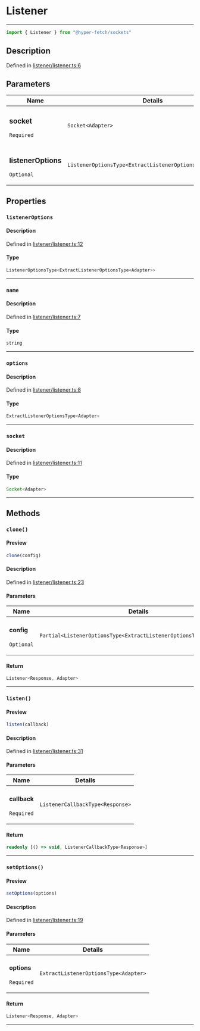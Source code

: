 

# Listener

<div class="api-docs__separator" data-reactroot="">

---

</div><div class="api-docs__import" data-reactroot="">

```ts
import { Listener } from "@hyper-fetch/sockets"
```

</div><div class="api-docs__section">

## Description

</div><div class="api-docs__description"><span class="api-docs__do-not-parse">



</span></div><p class="api-docs__definition">

Defined in [listener/listener.ts:6](https://github.com/BetterTyped/hyper-fetch/blob/3f01c37e/packages/sockets/src/listener/listener.ts#L6)

</p><div class="api-docs__section">

## Parameters

</div><div class="api-docs__parameters"><table><thead><tr><th>Name</th><th>Details</th></tr></thead><tbody><tr param-data="socket"><td class="api-docs__param-name required">

### socket 

`Required`

</td><td class="api-docs__param-type">

`Socket<Adapter>`

</td></tr><tr param-data="listenerOptions"><td class="api-docs__param-name optional">

### listenerOptions 

`Optional`

</td><td class="api-docs__param-type">

`ListenerOptionsType<ExtractListenerOptionsType<Adapter>>`

</td></tr></tbody></table></div><div class="api-docs__section">

## Properties

</div><div class="api-docs__properties"><div class="api-docs__property" property-data="listenerOptions"><h3 class="api-docs__name">

### `listenerOptions`

</h3><div class="api-docs__section">

#### Description

</div><div class="api-docs__description"><span class="api-docs__do-not-parse">



</span></div><p class="api-docs__definition">

Defined in [listener/listener.ts:12](https://github.com/BetterTyped/hyper-fetch/blob/3f01c37e/packages/sockets/src/listener/listener.ts#L12)

</p><div class="api-docs__section">

#### Type

</div><div class="api-docs__property-type">

```ts
ListenerOptionsType<ExtractListenerOptionsType<Adapter>>
```

</div><hr/></div><div class="api-docs__property" property-data="name"><h3 class="api-docs__name">

### `name`

</h3><div class="api-docs__section">

#### Description

</div><div class="api-docs__description"><span class="api-docs__do-not-parse">



</span></div><p class="api-docs__definition">

Defined in [listener/listener.ts:7](https://github.com/BetterTyped/hyper-fetch/blob/3f01c37e/packages/sockets/src/listener/listener.ts#L7)

</p><div class="api-docs__section">

#### Type

</div><div class="api-docs__property-type">

```ts
string
```

</div><hr/></div><div class="api-docs__property" property-data="options"><h3 class="api-docs__name">

### `options`

</h3><div class="api-docs__section">

#### Description

</div><div class="api-docs__description"><span class="api-docs__do-not-parse">



</span></div><p class="api-docs__definition">

Defined in [listener/listener.ts:8](https://github.com/BetterTyped/hyper-fetch/blob/3f01c37e/packages/sockets/src/listener/listener.ts#L8)

</p><div class="api-docs__section">

#### Type

</div><div class="api-docs__property-type">

```ts
ExtractListenerOptionsType<Adapter>
```

</div><hr/></div><div class="api-docs__property" property-data="socket"><h3 class="api-docs__name">

### `socket`

</h3><div class="api-docs__section">

#### Description

</div><div class="api-docs__description"><span class="api-docs__do-not-parse">



</span></div><p class="api-docs__definition">

Defined in [listener/listener.ts:11](https://github.com/BetterTyped/hyper-fetch/blob/3f01c37e/packages/sockets/src/listener/listener.ts#L11)

</p><div class="api-docs__section">

#### Type

</div><div class="api-docs__property-type">

```ts
Socket<Adapter>
```

</div><hr/></div></div><div class="api-docs__section">

## Methods

</div><div class="api-docs__methods"><div class="api-docs__method" method-data="clone"><h3 class="api-docs__name">

### `clone()`

</h3><div class="api-docs__section">

#### Preview

</div><div class="api-docs__preview fn">

```ts
clone(config)
```

</div><div class="api-docs__section">

#### Description

</div><div class="api-docs__description"><span class="api-docs__do-not-parse">



</span></div><p class="api-docs__definition">

Defined in [listener/listener.ts:23](https://github.com/BetterTyped/hyper-fetch/blob/3f01c37e/packages/sockets/src/listener/listener.ts#L23)

</p><div class="api-docs__section">

#### Parameters

</div><div class="api-docs__parameters"><table><thead><tr><th>Name</th><th>Details</th></tr></thead><tbody><tr param-data="config"><td class="api-docs__param-name optional">

#### config 

`Optional`

</td><td class="api-docs__param-type">

`Partial<ListenerOptionsType<ExtractListenerOptionsType<Adapter>>>`

</td></tr></tbody></table></div><div class="api-docs__section">

#### Return

</div><div class="api-docs__returns">

```ts
Listener<Response, Adapter>
```

</div><hr/></div><div class="api-docs__method" method-data="listen"><h3 class="api-docs__name">

### `listen()`

</h3><div class="api-docs__section">

#### Preview

</div><div class="api-docs__preview fn">

```ts
listen(callback)
```

</div><div class="api-docs__section">

#### Description

</div><div class="api-docs__description"><span class="api-docs__do-not-parse">



</span></div><p class="api-docs__definition">

Defined in [listener/listener.ts:31](https://github.com/BetterTyped/hyper-fetch/blob/3f01c37e/packages/sockets/src/listener/listener.ts#L31)

</p><div class="api-docs__section">

#### Parameters

</div><div class="api-docs__parameters"><table><thead><tr><th>Name</th><th>Details</th></tr></thead><tbody><tr param-data="callback"><td class="api-docs__param-name required">

#### callback 

`Required`

</td><td class="api-docs__param-type">

`ListenerCallbackType<Response>`

</td></tr></tbody></table></div><div class="api-docs__section">

#### Return

</div><div class="api-docs__returns">

```ts
readonly [() => void, ListenerCallbackType<Response>]
```

</div><hr/></div><div class="api-docs__method" method-data="setOptions"><h3 class="api-docs__name">

### `setOptions()`

</h3><div class="api-docs__section">

#### Preview

</div><div class="api-docs__preview fn">

```ts
setOptions(options)
```

</div><div class="api-docs__section">

#### Description

</div><div class="api-docs__description"><span class="api-docs__do-not-parse">



</span></div><p class="api-docs__definition">

Defined in [listener/listener.ts:19](https://github.com/BetterTyped/hyper-fetch/blob/3f01c37e/packages/sockets/src/listener/listener.ts#L19)

</p><div class="api-docs__section">

#### Parameters

</div><div class="api-docs__parameters"><table><thead><tr><th>Name</th><th>Details</th></tr></thead><tbody><tr param-data="options"><td class="api-docs__param-name required">

#### options 

`Required`

</td><td class="api-docs__param-type">

`ExtractListenerOptionsType<Adapter>`

</td></tr></tbody></table></div><div class="api-docs__section">

#### Return

</div><div class="api-docs__returns">

```ts
Listener<Response, Adapter>
```

</div><hr/></div></div>